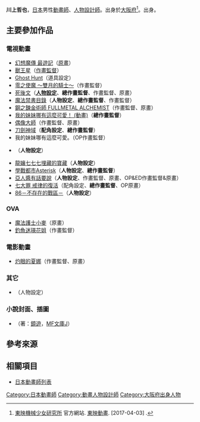 {{multiple issues|
{{Notability Unreferenced|time=2017-04-06T16:34:11+00:00}}
{{refimprove|time=2017-04-06T16:34:11+00:00}}
}}
{{NoteTA|G1=Games}}
{{japanese|japanese=川上 哲也|kana=かわかみ てつや|romaji=Kawakami Tetsuya}}
'''川上哲也'''{{bd|||}}，[[日本|日本]]男性[[動畫師|動畫師]]、[[人物設計|人物設計師]]。出身於[[大阪府|大阪府]]<ref name="toei">[http://www.toei-anim.co.jp/sp/robotgirls/chara.html 東映機械少女研究所] {{Wayback|url=http://www.toei-anim.co.jp/sp/robotgirls/chara.html |date=20200220004332 }}官方網站. [[東映動畫|東映動畫]]. [2017-04-03] {{ja}}.</ref>。{{link-ja|Studio MOON|スタジオ・ムー}}出身。

== 主要參加作品 ==
=== 電視動畫 ===
* [[最遊記|幻想魔傳 最遊記]]（[[原畫|原畫]]）
* [[獸王星|獸王星]]（[[作畫監督|作畫監督]]）
* [[惡靈系列|Ghost Hunt]]（道具設定）
* [[零之使魔|零之使魔 ～雙月的騎士～]]（作畫監督）
* [[死後文|死後文]]（'''[[人物設計|人物設定]]'''、'''總作畫監督'''、作畫監督、原畫）
* [[魔法禁書目錄|魔法禁書目錄]]（'''人物設定'''、'''總作畫監督'''、作畫監督）
* [[鋼之鍊金術師_FULLMETAL_ALCHEMIST|鋼之鍊金術師 FULLMETAL ALCHEMIST]]（作畫監督、原畫）
* [[我的妹妹哪有這麼可愛！_(動畫)|我的妹妹哪有這麼可愛！ (動畫)]]（'''總作畫監督'''）
* [[偶像大師_(動畫)|偶像大師]]（作畫監督、原畫）
* [[刀劍神域|刀劍神域]]（'''配角設定'''、'''總作畫監督'''）
* 我的妹妹哪有這麼可愛。（OP作畫監督）
* {{link-ja|機械少女Z|ロボットガールズZ}}（'''人物設定'''）
* [[龍孃七七七埋藏的寶藏|龍孃七七七埋藏的寶藏]]（'''人物設定'''）
* [[學戰都市Asterisk|學戰都市Asterisk]]（'''人物設定'''、'''總作畫監督'''）
* [[亞人醬有話要說|亞人醬有話要說]]（'''人物設定'''、作畫監督、原畫、OP&ED作畫監督&原畫）
* [[七大罪_(漫畫)|七大罪 戒律的復活]]（配角設定、'''總作畫監督'''、OP原畫）
* [[86－不存在的戰區－|86－不存在的戰區－]]（'''人物設定'''）

=== OVA ===
* [[魔法護士小麥|魔法護士小麥]]（原畫）
* [[天翔少女|釣魚迷瑛花姐]]（作畫監督）

=== 電影動畫 ===
* [[灼眼的夏娜_(動畫)#劇場版|灼眼的夏娜]]（作畫監督、原畫）

=== 其它 ===
* {{link-ja|東映機械少女|東映ロボットガールズ}}（人物設定）

=== 小說封面、插圖 ===
* {{link-ja|Angel Festa！|エンジェル・フェスタ!}}（著：[[鏡遊|鏡遊]]，[[MF文庫J|MF文庫J]]）

== 參考來源 ==
{{reflist}}

== 相關項目 ==
* [[日本動畫師列表|日本動畫師列表]]
{{Anime-stub}}
{{DEFAULTSORT:Kawakami Tetsuya}}
[[Category:日本動畫師|Category:日本動畫師]]
[[Category:動畫人物設計師|Category:動畫人物設計師]]
[[Category:大阪府出身人物|Category:大阪府出身人物]]